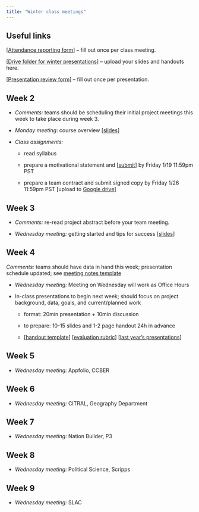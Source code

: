 ```yaml
---
title: "Winter class meetings"
---
```




## Useful links

\[[Attendance reporting form](https://forms.gle/ZATEuvYo9SL7xorB9)\] -- fill out once per class meeting.

\[[Drive folder for winter presentations](https://drive.google.com/drive/folders/1xTPjyWxbpocfB7D1fAKRufoQMER-yGRp?usp=drive_link)\] -- upload your slides and handouts here.

\[[Presentation review form](https://forms.gle/Wi3dy8o6JqtXqkrK8)\] -- fill out once per presentation.

## Week 2

-   *Comments:* teams should be scheduling their initial project meetings this week to take place during week 3.

-   *Monday meeting*: course overview \[[slides](slides/week1-intro.qmd)\]

-   *Class assignments:*

    -   read syllabus

    -   prepare a motivational statement and \[[submit](https://forms.gle/jBEY9jY7DiPaRCau5)\] by Friday 1/19 11:59pm PST

    -   prepare a team contract and submit signed copy by Friday 1/26 11:59pm PST \[upload to [Google drive](https://drive.google.com/drive/folders/18BkjRAE1Lpi2GWq5CmJWn3RaY9ZgWJ4v?usp=drive_link)\]

## Week 3


-   *Comments:* re-read project abstract before your team meeting.

-   *Wednesday meeting:* getting started and tips for success \[[slides](https://docs.google.com/presentation/d/1xAnI-zn-JYmTb5kPhq22oDuKcT4buvBbRFtpsyN2l_o/edit?usp=sharing)\]

## Week 4

*Comments:* teams should have data in hand this week; presentation schedule updated; see [meeting notes template](https://docs.google.com/document/d/11UeFtk0THbnZDHakAzzOrZk44Tzc2wJeK5Kh70MM6vc/edit?usp=drive_link)

-   *Wednesday meeting:* Meeting on Wednesday will work as Office Hours

-   In-class presentations to begin next week; should focus on project background, data, goals, and current/planned work

    -   format: 20min presentation + 10min discussion

    -   to prepare: 10-15 slides and 1-2 page handout 24h in advance

    -   \[[handout template](https://docs.google.com/document/d/1lBQRokPd1LWcaJwp_IMOkbNJX_YFYruHhm-fgbXyPjY/edit?usp=drive_link)\] \[[evaluation rubric](https://docs.google.com/document/d/1ojWXDZaX01TWhmRH6jj3ErtZefD44nZLOs1srr8LJ70/edit?usp=drive_link)\] \[[last year's presentations](https://drive.google.com/drive/folders/1yeuKF0rFvqbR_XvfSSN1KEdC2dgfnbeE?usp=drive_link)\]


## Week 5



-   *Wednesday meeting:* Appfolio, CCBER 

## Week 6


-   *Wednesday meeting:* CITRAL, Geography Department  

## Week 7


-   *Wednesday meeting:* Nation Builder, P3


## Week 8



-   *Wednesday meeting:* Political Science, Scripps

## Week 9



-   *Wednesday meeting:* SLAC 
